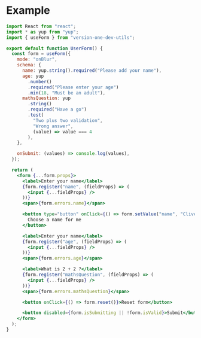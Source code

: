 # Example

```jsx
import React from "react";
import * as yup from "yup";
import { useForm } from "version-one-dev-utils";

export default function UserForm() {
  const form = useForm({
    mode: "onBlur",
    schema: {
      name: yup.string().required("Please add your name"),
      age: yup
        .number()
        .required("Please enter your age")
        .min(18, "Must be an adult"),
      mathsQuestion: yup
        .string()
        .required("Have a go")
        .test(
          "Two plus two validation",
          "Wrong answer",
          (value) => value === 4
        ),
    },

    onSubmit: (values) => console.log(values),
  });

  return (
    <form {...form.props}>
      <label>Enter your name</label>
      {form.register("name", (fieldProps) => (
        <input {...fieldProps} />
      ))}
      <span>{form.errors.name}</span>

      <button type="button" onClick={() => form.setValue("name", "Clive")}>
        Choose a name for me
      </button>

      <label>Enter your name</label>
      {form.register("age", (fieldProps) => (
        <input {...fieldProps} />
      ))}
      <span>{form.errors.age}</span>

      <label>What is 2 + 2 ?</label>
      {form.register("mathsQuestion", (fieldProps) => (
        <input {...fieldProps} />
      ))}
      <span>{form.errors.mathsQuestion}</span>

      <button onClick={() => form.reset()}>Reset form</button>

      <button disabled={form.isSubmitting || !form.isValid}>Submit</button>
    </form>
  );
}
```
